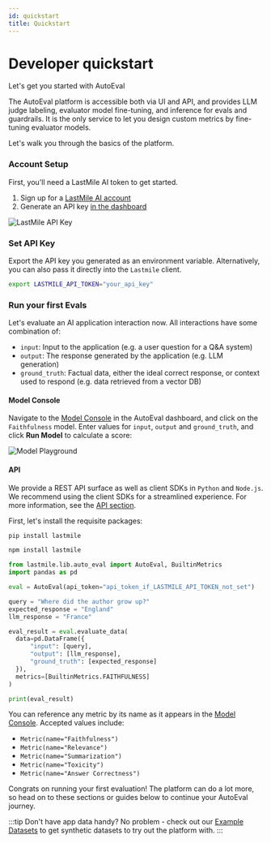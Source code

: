 ```yaml
---
id: quickstart
title: Quickstart
---
```




# Developer quickstart

Let's get you started with AutoEval

The AutoEval platform is accessible both via UI and API, and provides LLM judge labeling, evaluator model fine-tuning, and inference for evals and guardrails.
It is the only service to let you design custom metrics by fine-tuning evaluator models.

Let's walk you through the basics of the platform.

### Account Setup

First, you'll need a LastMile AI token to get started.

1. Sign up for a [LastMile AI account](https://lastmileai.dev/auth/signin?callbackUrl=https%3A%2F%2Flastmileai.dev%2Fapikeys)
2. Generate an API key [in the dashboard](https://lastmileai.dev/apikeys)

![LastMile API Key](/img/api/apikeys.png)

### Set API Key

Export the API key you generated as an environment variable. Alternatively, you can also pass it directly into the `Lastmile` client.

```bash
export LASTMILE_API_TOKEN="your_api_key"
```

### Run your first Evals

Let's evaluate an AI application interaction now.
All interactions have some combination of:

- `input`: Input to the application (e.g. a user question for a Q&A system)
- `output`: The response generated by the application (e.g. LLM generation)
- `ground_truth`: Factual data, either the ideal correct response, or context used to respond (e.g. data retrieved from a vector DB)


#### Model Console

Navigate to the [Model Console](https://lastmileai.dev/models) in the AutoEval dashboard, and click on the `Faithfulness` model.
Enter values for `input`, `output` and `ground_truth`, and click **Run Model** to calculate a score:

![Model Playground](/img/models/playground_quickstart.png)

#### API

We provide a REST API surface as well as client SDKs in `Python` and `Node.js`. We recommend using the client SDKs for a streamlined experience.
For more information, see the [API section](/category/api).

First, let's install the requisite packages:

<Tabs groupId="pacman">
  <TabItem value="pip">

```bash
pip install lastmile
```

  </TabItem>
  <TabItem value="npm">

```bash
npm install lastmile
```

  </TabItem>
</Tabs>

<Tabs groupId="first-api-request">
  <TabItem value="python">
  
  ```python
from lastmile.lib.auto_eval import AutoEval, BuiltinMetrics
import pandas as pd

eval = AutoEval(api_token="api_token_if_LASTMILE_API_TOKEN_not_set")

query = "Where did the author grow up?"
expected_response = "England"
llm_response = "France"

eval_result = eval.evaluate_data(
    data=pd.DataFrame({
        "input": [query],
        "output": [llm_response],
        "ground_truth": [expected_response]
    }),
    metrics=[BuiltinMetrics.FAITHFULNESS]
)

print(eval_result)
```

</TabItem>
</Tabs>

You can reference any metric by its name as it appears in the [Model Console](https://lastmileai.dev/models).
Accepted values include:
* `Metric(name="Faithfulness")`
* `Metric(name="Relevance")`
* `Metric(name="Summarization")`
* `Metric(name="Toxicity")`
* `Metric(name="Answer Correctness")`

Congrats on running your first evaluation! The platform can do a lot more, so head on to these sections
or guides below to continue your AutoEval journey.

:::tip
Don't have app data handy? No problem - check out our [Example Datasets](/autoeval/datasets/example-datasets) to get synthetic datasets to try out the platform with.
:::

<Grid className="custom-grid customize">
  <Card
    href="/autoeval/datasets"
    title="1. Create Datasets"
    description="Upload and manage application data for running and training evals, and generate synthetic labels."
    className="custom-card datasets"
  />
  <Card
    href="/autoeval/labeling"
    title="2. LLM Judge Active Labeling"
    description="Generate high-quality labels for your data using LLM Judge with human-in-the-loop"
    className="custom-card labeling"
  />
  <Card
    href="/autoeval/fine-tune"
    title="3. Fine-tune Models"
    description="Use the AutoEval fine-tuning service to develop custom metrics for your application."
    className="custom-card fine-tune"
  />
  <Card
    href="/autoeval/models#usage-guide"
    title="4. Run Evals"
    description="Compute metrics by running high-performance inference on a prebuilt or fine-tuned model."
    className="custom-card models"
  />
</Grid>

<Grid className="guides-grid">
  <Card
    href="https://github.com/lastmile-ai/lastmile-docs/blob/main/cookbook/AutoEval_Getting_Started.ipynb"
    title="Getting Started Guide"
    description="Start-to-finish overview of AutoEval, from running evals, labeling with LLM Judge to fine-tuning a custom metric."
    className="custom-card"
  />
  <Card
    href="https://github.com/lastmile-ai/lastmile-docs/blob/main/cookbook/RAG_Evaluation.ipynb"
    title="RAG Evaluation"
    description="Evaluate a RAG application for hallucination, relevance and other out-of-the-box metrics available via AutoEval."
    className="custom-card"
  />
  <!-- <Card
    href="/guides/multi-agent-evaluation"
    title="Multi-agent applications"
    description="Evaluate end-to-end and intermediate step metrics for a compound AI system."
    className="custom-card"
  /> -->
  <Card
    href="https://github.com/lastmile-ai/lastmile-docs/blob/main/cookbook/RAG_Guardrails.ipynb"
    title="Real-time guardrails"
    description="Build real-time guardrails in a RAG application using fine-tuned alBERTa 🍁 models."
    className="custom-card"
  />
</Grid>